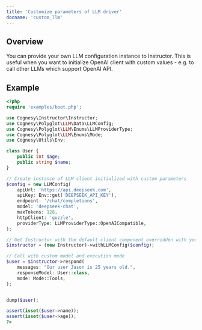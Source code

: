 ```yaml
---
title: 'Customize parameters of LLM driver'
docname: 'custom_llm'
---
```


## Overview

You can provide your own LLM configuration instance to Instructor. This is useful
when you want to initialize OpenAI client with custom values - e.g. to call
other LLMs which support OpenAI API.

## Example

```php
<?php
require 'examples/boot.php';

use Cognesy\Instructor\Instructor;
use Cognesy\Polyglot\LLM\Data\LLMConfig;
use Cognesy\Polyglot\LLM\Enums\LLMProviderType;
use Cognesy\Polyglot\LLM\Enums\Mode;
use Cognesy\Utils\Env;

class User {
    public int $age;
    public string $name;
}

// Create instance of LLM client initialized with custom parameters
$config = new LLMConfig(
    apiUrl: 'https://api.deepseek.com',
    apiKey: Env::get('DEEPSEEK_API_KEY'),
    endpoint: '/chat/completions',
    model: 'deepseek-chat',
    maxTokens: 128,
    httpClient: 'guzzle',
    providerType: LLMProviderType::OpenAICompatible,
);

// Get Instructor with the default client component overridden with your own
$instructor = (new Instructor)->withLLMConfig($config);

// Call with custom model and execution mode
$user = $instructor->respond(
    messages: "Our user Jason is 25 years old.",
    responseModel: User::class,
    mode: Mode::Tools,
);


dump($user);

assert(isset($user->name));
assert(isset($user->age));
?>
```
